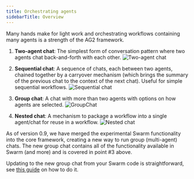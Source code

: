```yaml
---
title: Orchestrating agents
sidebarTitle: Overview
---
```


Many hands make for light work and orchestrating workflows containing many agents is a strength of the AG2 framework.

1. **Two-agent chat**: The simplest form of conversation pattern where two agents chat back-and-forth with each other.
![Two-agent chat](../assets/two-agent-chat.png)

2. **Sequential chat**: A sequence of chats, each between two agents, chained together by a carryover mechanism (which brings the summary of the previous chat to the context of the next chat). Useful for simple sequential workflows.
![Sequential chat](../assets/sequential-two-agent-chat.png)

3. **Group chat**: A chat with more than two agents with options on how agents are selected.
![GroupChat](../assets/group-chat.png)

4. **Nested chat**: A mechanism to package a workflow into a single agent/chat for reuse in a workflow.
![Nested chat](../assets/nested-chats.png)


<Warning>
As of version 0.9, we have merged the experimental Swarm functionality into the core framework, creating a new way to run group (multi-agent) chats. The new group chat contains all of the functionality available in Swarm (and more) and is covered in point #3 above.

Updating to the new group chat from your Swarm code is straightforward, see [this guide](/docs/user-guide/advanced-concepts/orchestration/swarm/deprecation) on how to do it.
</Warning>
